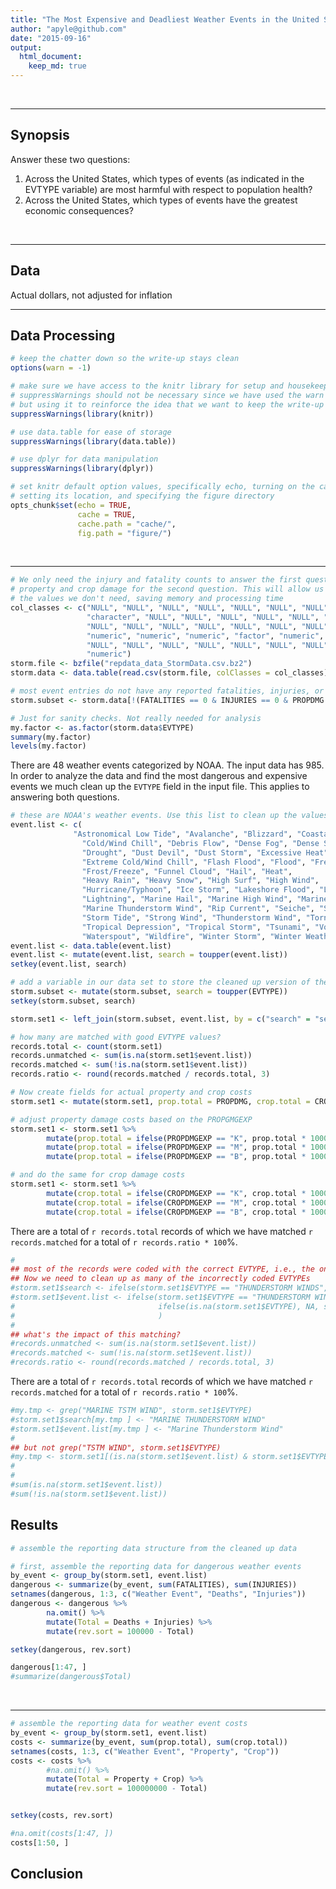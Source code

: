 ```yaml
---
title: "The Most Expensive and Deadliest Weather Events in the United States, 1950-2011"
author: "apyle@github.com"
date: "2015-09-16"
output: 
  html_document:
    keep_md: true
---
```


<br />
<hr />

## Synopsis

Answer these two questions:

1. Across the United States, which types of events (as indicated in the EVTYPE variable) are most harmful with respect to population health?
1. Across the United States, which types of events have the greatest economic consequences?

<br />
<hr />

## Data

Actual dollars, not adjusted for inflation
<br />
<hr />

## Data Processing

```r
# keep the chatter down so the write-up stays clean
options(warn = -1)

# make sure we have access to the knitr library for setup and housekeeping
# suppressWarnings should not be necessary since we have used the warn option
# but using it to reinforce the idea that we want to keep the write-up clean.
suppressWarnings(library(knitr))

# use data.table for ease of storage
suppressWarnings(library(data.table))

# use dplyr for data manipulation
suppressWarnings(library(dplyr))

# set knitr default option values, specifically echo, turning on the cache and
# setting its location, and specifying the figure directory
opts_chunk$set(echo = TRUE, 
               cache = TRUE, 
               cache.path = "cache/", 
               fig.path = "figure/")
```

<br />
<hr />

```r

# We only need the injury and fatality counts to answer the first question and the 
# property and crop damage for the second question. This will allow us to not load 
# the values we don't need, saving memory and processing time
col_classes <- c("NULL", "NULL", "NULL", "NULL", "NULL", "NULL", "NULL", 
                 "character", "NULL", "NULL", "NULL", "NULL", "NULL", "NULL", 
                 "NULL", "NULL", "NULL", "NULL", "NULL", "NULL", "NULL", "NULL", 
                 "numeric", "numeric", "numeric", "factor", "numeric", "factor", 
                 "NULL", "NULL", "NULL", "NULL", "NULL", "NULL", "NULL", "NULL", 
                 "numeric")
storm.file <- bzfile("repdata_data_StormData.csv.bz2")
storm.data <- data.table(read.csv(storm.file, colClasses = col_classes))

# most event entries do not have any reported fatalities, injuries, or damages. Filter those out
storm.subset <- storm.data[!(FATALITIES == 0 & INJURIES == 0 & PROPDMG == 0 & CROPDMG == 0), ]

# Just for sanity checks. Not really needed for analysis
my.factor <- as.factor(storm.data$EVTYPE)
summary(my.factor)
levels(my.factor)

```

There are 48 weather events categorized by NOAA. The input data has 985. In order 
to analyze the data and find the most dangerous and expensive events we much 
clean up the `EVTYPE` field in the input file. This applies to answering both 
questions.

```r

# these are NOAA's weather events. Use this list to clean up the values found in the input file
event.list <- c(
              "Astronomical Low Tide", "Avalanche", "Blizzard", "Coastal Flood", 
                "Cold/Wind Chill", "Debris Flow", "Dense Fog", "Dense Smoke", 
                "Drought", "Dust Devil", "Dust Storm", "Excessive Heat", 
                "Extreme Cold/Wind Chill", "Flash Flood", "Flood", "Freezing Fog",
                "Frost/Freeze", "Funnel Cloud", "Hail", "Heat", 
                "Heavy Rain", "Heavy Snow", "High Surf", "High Wind", 
                "Hurricane/Typhoon", "Ice Storm", "Lakeshore Flood", "Lake-Effect Snow",
                "Lightning", "Marine Hail", "Marine High Wind", "Marine Strong Wind",
                "Marine Thunderstorm Wind", "Rip Current", "Seiche", "Sleet", 
                "Storm Tide", "Strong Wind", "Thunderstorm Wind", "Tornado", 
                "Tropical Depression", "Tropical Storm", "Tsunami", "Volcanic Ash", 
                "Waterspout", "Wildfire", "Winter Storm", "Winter Weather")
event.list <- data.table(event.list)
event.list <- mutate(event.list, search = toupper(event.list))
setkey(event.list, search)

# add a variable in our data set to store the cleaned up version of the event type
storm.subset <- mutate(storm.subset, search = toupper(EVTYPE))
setkey(storm.subset, search)

storm.set1 <- left_join(storm.subset, event.list, by = c("search" = "search"))

# how many are matched with good EVTYPE values?
records.total <- count(storm.set1)
records.unmatched <- sum(is.na(storm.set1$event.list))
records.matched <- sum(!is.na(storm.set1$event.list))
records.ratio <- round(records.matched / records.total, 3)

# Now create fields for actual property and crop costs
storm.set1 <- mutate(storm.set1, prop.total = PROPDMG, crop.total = CROPDMG)

# adjust property damage costs based on the PROPGMGEXP
storm.set1 <- storm.set1 %>%
        mutate(prop.total = ifelse(PROPDMGEXP == "K", prop.total * 1000, prop.total)) %>%
        mutate(prop.total = ifelse(PROPDMGEXP == "M", prop.total * 1000000, prop.total)) %>%
        mutate(prop.total = ifelse(PROPDMGEXP == "B", prop.total * 1000000000, prop.total))

# and do the same for crop damage costs
storm.set1 <- storm.set1 %>%
        mutate(crop.total = ifelse(CROPDMGEXP == "K", crop.total * 1000, crop.total)) %>%
        mutate(crop.total = ifelse(CROPDMGEXP == "M", crop.total * 1000000, crop.total)) %>%
        mutate(crop.total = ifelse(CROPDMGEXP == "B", crop.total * 1000000000, crop.total))


```

There are a total of `r records.total` records of which we have matched `r records.matched` for a total of `r records.ratio * 100`%.

```r
#
## most of the records were coded with the correct EVTYPE, i.e., the ones in the NOAA weather event list.
## Now we need to clean up as many of the incorrectly coded EVTYPEs
#storm.set1$search <- ifelse(storm.set1$EVTYPE == "THUNDERSTORM WINDS", "THUNDERSTORM WIND", storm.set1$EVTYPE)
#storm.set1$event.list <- ifelse(storm.set1$EVTYPE == "THUNDERSTORM WINDS", "Thunderstorm Wind", 
#                                ifelse(is.na(storm.set1$EVTYPE), NA, storm.set1$EVTYPE)
#                                )
#
## what's the impact of this matching?
#records.unmatched <- sum(is.na(storm.set1$event.list))
#records.matched <- sum(!is.na(storm.set1$event.list))
#records.ratio <- round(records.matched / records.total, 3)
```

There are a total of `r records.total` records of which we have matched `r records.matched` for a total of `r records.ratio * 100`%.

```r
#my.tmp <- grep("MARINE TSTM WIND", storm.set1$EVTYPE)
#storm.set1$search[my.tmp ] <- "MARINE THUNDERSTORM WIND"
#storm.set1$event.list[my.tmp ] <- "Marine Thunderstorm Wind"
#
## but not grep("TSTM WIND", storm.set1$EVTYPE)
#my.tmp <- storm.set1[(is.na(storm.set1$event.list) & storm.set1$EVTYPE == "TSTM WIND")]
#
#
#sum(is.na(storm.set1$event.list))
#sum(!is.na(storm.set1$event.list))
```

## Results

```r
# assemble the reporting data structure from the cleaned up data

# first, assemble the reporting data for dangerous weather events
by_event <- group_by(storm.set1, event.list)
dangerous <- summarize(by_event, sum(FATALITIES), sum(INJURIES))
setnames(dangerous, 1:3, c("Weather Event", "Deaths", "Injuries"))
dangerous <- dangerous %>% 
        na.omit() %>%
        mutate(Total = Deaths + Injuries) %>% 
        mutate(rev.sort = 100000 - Total)

setkey(dangerous, rev.sort)

dangerous[1:47, ]
#summarize(dangerous$Total)
```
<br />
<hr />

```r
# assemble the reporting data for weather event costs
by_event <- group_by(storm.set1, event.list)
costs <- summarize(by_event, sum(prop.total), sum(crop.total))
setnames(costs, 1:3, c("Weather Event", "Property", "Crop"))
costs <- costs %>% 
        #na.omit() %>%
        mutate(Total = Property + Crop) %>% 
        mutate(rev.sort = 100000000 - Total)


setkey(costs, rev.sort)

#na.omit(costs[1:47, ])
costs[1:50, ]
```

## Conclusion

